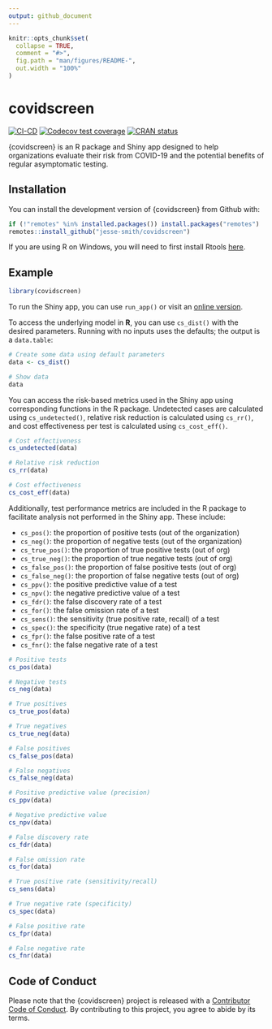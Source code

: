 ```yaml
---
output: github_document
---
```


<!-- README.md is generated from README.Rmd. Please edit that file -->

```r
knitr::opts_chunk$set(
  collapse = TRUE,
  comment = "#>",
  fig.path = "man/figures/README-",
  out.width = "100%"
)
```

# covidscreen

<!-- badges: start -->
[![CI-CD](https://github.com/jesse-smith/covidscreen/workflows/CI-CD/badge.svg)](https://github.com/jesse-smith/covidscreen/actions)
[![Codecov test coverage](https://codecov.io/gh/jesse-smith/covidscreen/branch/master/graph/badge.svg)](https://app.codecov.io/gh/jesse-smith/covidscreen?branch=master)
[![CRAN status](https://www.r-pkg.org/badges/version/covidscreen)](https://CRAN.R-project.org/package=covidscreen)
<!-- badges: end -->

{covidscreen} is an R package and Shiny app designed to help organizations evaluate their risk from COVID-19 and the potential benefits of regular asymptomatic testing.

## Installation

You can install the development version of {covidscreen} from Github with:

``` r
if (!"remotes" %in% installed.packages()) install.packages("remotes")
remotes::install_github("jesse-smith/covidscreen")
```

If you are using R on Windows, you will need to first install Rtools [here](https://cran.r-project.org/bin/windows/Rtools/).

## Example

```r
library(covidscreen)
```

To run the Shiny app, you can use `run_app()` or visit an [online version](https://jesse-shiny.shinyapps.io/covidscreen/).

To access the underlying model in **R**, you can use `cs_dist()` with the desired parameters. Running with no inputs uses the defaults; the output is a `data.table`:

```r
# Create some data using default parameters
data <- cs_dist()

# Show data
data
```

You can access the risk-based metrics used in the Shiny app using corresponding
functions in the R package. Undetected cases are calculated using
`cs_undetected()`, relative risk reduction is calculated using `cs_rr()`, and
cost effectiveness per test is calculated using `cs_cost_eff()`.

```r
# Cost effectiveness
cs_undetected(data)

# Relative risk reduction
cs_rr(data)

# Cost effectiveness
cs_cost_eff(data)
```

Additionally, test performance metrics are included in the R package to
facilitate analysis not performed in the Shiny app. These include:

* `cs_pos()`: the proportion of positive tests (out of the organization)
* `cs_neg()`: the proportion of negative tests (out of the organization)
* `cs_true_pos()`: the proportion of true positive tests (out of org)
* `cs_true_neg()`: the proportion of true negative tests (out of org)
* `cs_false_pos()`: the proportion of false positive tests (out of org)
* `cs_false_neg()`: the proportion of false negative tests (out of org)
* `cs_ppv()`: the positive predictive value of a test
* `cs_npv()`: the negative predictive value of a test
* `cs_fdr()`: the false discovery rate of a test
* `cs_for()`: the false omission rate of a test
* `cs_sens()`: the sensitivity (true positive rate, recall) of a test
* `cs_spec()`: the specificity (true negative rate) of a test
* `cs_fpr()`: the false positive rate of a test
* `cs_fnr()`: the false negative rate of a test

```r
# Positive tests
cs_pos(data)

# Negative tests
cs_neg(data)

# True positives
cs_true_pos(data)

# True negatives
cs_true_neg(data)

# False positives
cs_false_pos(data)

# False negatives
cs_false_neg(data)

# Positive predictive value (precision)
cs_ppv(data)

# Negative predictive value
cs_npv(data)

# False discovery rate
cs_fdr(data)

# False omission rate
cs_for(data)

# True positive rate (sensitivity/recall)
cs_sens(data)

# True negative rate (specificity)
cs_spec(data)

# False positive rate
cs_fpr(data)

# False negative rate
cs_fnr(data)
```

## Code of Conduct

Please note that the {covidscreen} project is released with a [Contributor Code of Conduct](https://contributor-covenant.org/version/2/0/CODE_OF_CONDUCT.html). By contributing to this project, you agree to abide by its terms.
